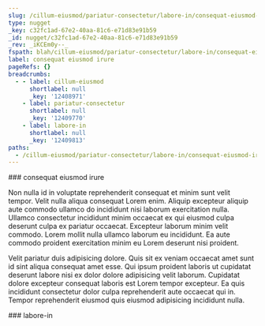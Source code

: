 ```yaml
---
slug: /cillum-eiusmod/pariatur-consectetur/labore-in/consequat-eiusmod-irure
type: nugget
_key: c32fc1ad-67e2-40aa-81c6-e71d83e91b59
_id: nugget/c32fc1ad-67e2-40aa-81c6-e71d83e91b59
_rev: _iKCEm0y--_
fspath: blah/cillum-eiusmod/pariatur-consectetur/labore-in/consequat-eiusmod-irure.md
label: consequat eiusmod irure
pageRefs: {}
breadcrumbs:
  - - label: cillum-eiusmod
      shortlabel: null
      _key: '12408971'
    - label: pariatur-consectetur
      shortlabel: null
      _key: '12409770'
    - label: labore-in
      shortlabel: null
      _key: '12409813'
paths:
  - /cillum-eiusmod/pariatur-consectetur/labore-in/consequat-eiusmod-irure
---
```


<NuggetArea>
<Nugget slug="/cillum-eiusmod/pariatur-consectetur/labore-in/consequat-eiusmod-irure" type="nugget" _key="c32fc1ad-67e2-40aa-81c6-e71d83e91b59" _id="nugget/c32fc1ad-67e2-40aa-81c6-e71d83e91b59" _rev="_iKCEm0y--_" fspath="blah/cillum-eiusmod/pariatur-consectetur/labore-in/consequat-eiusmod-irure.md" label="consequat eiusmod irure" paths="/cillum-eiusmod/pariatur-consectetur/labore-in/consequat-eiusmod-irure">
<NuggetBody>
### consequat eiusmod irure

Non nulla id in voluptate reprehenderit consequat et minim sunt velit tempor. Velit nulla aliqua consequat Lorem enim. Aliquip excepteur aliquip aute commodo ullamco do incididunt nisi laborum exercitation nulla. Ullamco consectetur incididunt minim occaecat ex qui eiusmod culpa deserunt culpa ex pariatur occaecat. Excepteur laborum minim velit commodo. Lorem mollit nulla ullamco laborum eu incididunt. Ea aute commodo proident exercitation minim eu Lorem deserunt nisi proident.

Velit pariatur duis adipisicing dolore. Quis sit ex veniam occaecat amet sunt id sint aliqua consequat amet esse. Qui ipsum proident laboris ut cupidatat deserunt labore nisi ex dolor dolore adipisicing velit laborum. Cupidatat dolore excepteur consequat laboris est Lorem tempor excepteur. Ea quis incididunt consectetur dolor culpa reprehenderit aute occaecat qui in. Tempor reprehenderit eiusmod quis eiusmod adipisicing incididunt nulla.

</NuggetBody>
<Breadcrumbs>
<Crumbs>
<Crumb _key="12408971" label="cillum-eiusmod" /><Crumb _key="12409770" label="pariatur-consectetur" /><Crumb _key="12409813" label="labore-in" />
</Crumbs>
</Breadcrumbs>
</Nugget>

<NuggetsInbound>
</NuggetsInbound>
<NuggetsOutbound>
</NuggetsOutbound>
</NuggetArea>
<PassagesInbound>
<Passage direction="inbound" type="passage" _key="12409813" _id="passage/12409813" _rev="_iKCEm0y---" label="labore-in" passage="labore-in" fspath="blah/cillum-eiusmod/pariatur-consectetur/labore-in" paths="/cillum-eiusmod/pariatur-consectetur/labore-in" slug="/cillum-eiusmod/pariatur-consectetur/labore-in">
<NuggetBody>
### labore-in

</NuggetBody>
<Breadcrumbs>
<Crumbs>
<Crumb _key="12408971" label="cillum-eiusmod" /><Crumb _key="12409770" label="pariatur-consectetur" />
</Crumbs>
</Breadcrumbs>
</Passage>

</PassagesInbound>
<PassagesOutbound>
</PassagesOutbound>